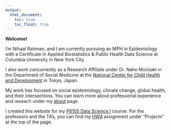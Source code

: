 ```yaml
---
output: 
  html_document:
    toc: true
    toc_float: true
---
```


**Welcome!**

I'm Nihaal Rahman, and I am currently pursuing an MPH in Epidemiology with a Certificate in Applied Biostatistics & Public Health Data Science at Columbia University in New York City. 

I also work concurrently as a Research Affiliate under Dr. Naho Morisaki in the Department of Social Medicine at the [National Center for Child Health and Development](https://www.ncchd.go.jp/en/scholar/research/section/social_medicine.html) in Tokyo, Japan. 

My work has focused on social epidemiology, climate change, global health, and their intersections. You can learn more about professional experience and reseach under my [about](about.html) page. 

I created this website for my [P8105 Data Science I](https://p8105.com/index.html) course. For the professors and the TA's, you can find my [HW4](hw4.html) assignment under "Projects" at the top of the page. 



